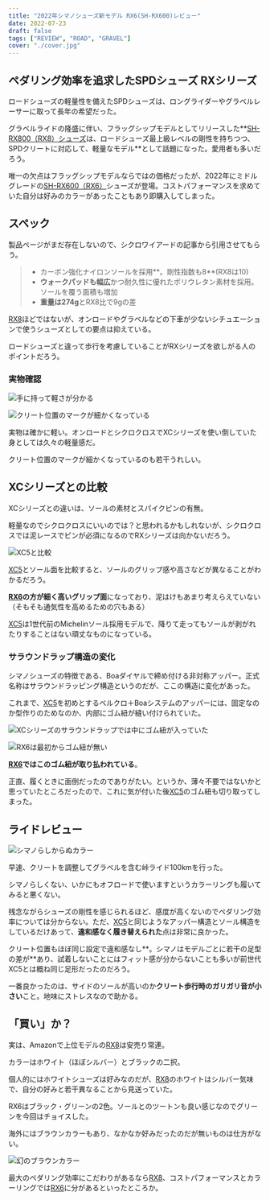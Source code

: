 ```yaml
---
title: "2022年シマノシューズ新モデル RX6(SH-RX600)レビュー"
date: 2022-07-23
draft: false
tags: ["REVIEW", "ROAD", "GRAVEL"]
cover: "./cover.jpg"
---
```


## ペダリング効率を追求したSPDシューズ RXシリーズ

ロードシューズの軽量性を備えたSPDシューズは、ロングライダーやグラベルレーサーに取って長年の希望だった。

グラベルライドの隆盛に伴い、フラッグシップモデルとしてリリースした**[SH-RX800（RX8）シューズ](https://amzn.to/3BbdH8x)は、ロードシューズ最上級レベルの剛性を持ちつつ、SPDクリートに対応して、軽量なモデル**として話題になった。愛用者も多いだろう。

唯一の欠点はフラッグシップモデルならではの価格だったが、2022年にミドルグレードの[SH-RX600（RX6）](https://ck.jp.ap.valuecommerce.com/servlet/referral?sid=3171302&pid=887657037&vc_url=https%3A%2F%2Fpaypaymall.yahoo.co.jp%2Fstore%2Fkt-gigaweb%2Fitem%2F299-smn-sh-rx600%2F)シューズが登場。コストパフォーマンスを求めていた自分は好みのカラーがあったこともあり即購入してしまった。

<LinkCard url="https://paypaymall.yahoo.co.jp/store/kt-gigaweb/item/299-smn-sh-rx600/" />

## スペック

<LinkCard url="https://www.cyclowired.jp/news/node/372229" />

製品ページがまだ存在しないので、シクロワイアードの記事から引用させてもらう。

> - カーボン強化ナイロンソールを採用**。剛性指数も8**(RX8は10)
> - **ウォークパッドも幅広**かつ耐久性に優れたポリウレタン素材を採用。ソールを覆う面積も増加
> - **重量は274g**とRX8比で9gの差

[RX8](https://amzn.to/3BbdH8x)ほどではないが、オンロードやグラベルなどの下車が少ないシチュエーションで使うシューズとしての要点は抑えている。

ロードシューズと違って歩行を考慮していることがRXシリーズを欲しがる人のポイントだろう。

### 実物確認

![手に持って軽さが分かる](./soal.jpg)

![クリート位置のマークが細かくなっている](./mark.jpg)

実物は確かに軽い。オンロードとシクロクロスでXCシリーズを使い倒していた身としては久々の軽量感だ。

クリート位置のマークが細かくなっているのも若干うれしい。

## XCシリーズとの比較

XCシリーズとの違いは、ソールの素材とスパイクピンの有無。

軽量なのでシクロクロスにいいのでは？と思われるかもしれないが、シクロクロスでは泥レースでピンが必須になるのでRXシリーズは向かないだろう。

![XC5と比較](./compare_soal.jpg)

[XC5](https://amzn.to/3omr7Hl)とソール面を比較すると、ソールのグリップ感や高さなどが異なることがわかるだろう。

**[RX6](https://ck.jp.ap.valuecommerce.com/servlet/referral?sid=3171302&pid=887657037&vc_url=https%3A%2F%2Fpaypaymall.yahoo.co.jp%2Fstore%2Fkt-gigaweb%2Fitem%2F299-smn-sh-rx600%2F)の方が細く高いグリップ面**になっており、泥はけもあまり考えらえていない（そもそも通気性を高めるための穴もある）

[XC5](https://amzn.to/3omr7Hl)は1世代前のMichelinソール採用モデルで、降りて走ってもソールが剥がれたりすることはない頑丈なものになっている。

### サラウンドラップ構造の変化

シマノシューズの特徴である、Boaダイヤルで締め付ける非対称アッパー。正式名称はサラウンドラッピング構造というのだが、ここの構造に変化があった。

これまで、[XC5](https://amzn.to/3omr7Hl)を初めとするベルクロ＋Boaシステムのアッパーには、固定なのか型作りのためなのか、内部にゴム紐が縫い付けられていた。

![XCシリーズのサラウンドラップでは中にゴム紐が入っていた](./compare2.jpg)

![RX6は最初からゴム紐が無い](./compare1.jpg)

**[RX6](https://ck.jp.ap.valuecommerce.com/servlet/referral?sid=3171302&pid=887657037&vc_url=https%3A%2F%2Fpaypaymall.yahoo.co.jp%2Fstore%2Fkt-gigaweb%2Fitem%2F299-smn-sh-rx600%2F)ではこのゴム紐が取り払われている**。

正直、履くときに面倒だったのでありがたい。というか、薄々不要ではないかと思っていたところだったので、これに気が付いた後[XC5](https://amzn.to/3omr7Hl)のゴム紐も切り取ってしまった。

## ライドレビュー

![シマノらしからぬカラー](./ride.jpg)

早速、クリートを調整してグラベルを含む峠ライド100kmを行った。

シマノらしくない、いかにもオフロードで使いますというカラーリングも履いてみると悪くない。

残念ながらシューズの剛性を感じられるほど、感度が高くないのでペダリング効率については分からない。ただ、[XC5](https://amzn.to/3omr7Hl)と同じようなアッパー構造とソール構造をしているだけあって、**違和感なく履き替えられた**点は非常に良かった。

クリート位置もほぼ同じ設定で違和感なし**。シマノはモデルごとに若干の足型の差が**あり、試着しないことにはフィット感が分からないことも多いが前世代XC5とは概ね同じ足形だったのだろう。

一番良かったのは、サイドのソールが高いのか**クリート歩行時のガリガリ音が小さい**こと。地味にストレスなので助かる。

## 「買い」か？

実は、Amazonで上位モデルの[RX8](https://amzn.to/3BbdH8x)は安売り常連。

<Amzn asin="B07XXDMWVG" />

カラーはホワイト（ほぼシルバー）とブラックの二択。

個人的にはホワイトシューズは好みなのだが、[RX8](https://amzn.to/3BbdH8x)のホワイトはシルバー気味で、自分の好みと若干異なることから見送っていた。

RX6はブラック・グリーンの2色。ソールとのツートンも良い感じなのでグリーンを今回はチョイスした。

海外にはブラウンカラーもあり、なかなか好みだったのだが無いものは仕方がない。

![幻のブラウンカラー](./brown.jpg)

最大のペダリング効率にこだわりがあるなら[RX8](https://amzn.to/3BbdH8x)、コストパフォーマンスとカラーリングでは[RX6](https://ck.jp.ap.valuecommerce.com/servlet/referral?sid=3171302&pid=887657037&vc_url=https%3A%2F%2Fpaypaymall.yahoo.co.jp%2Fstore%2Fkt-gigaweb%2Fitem%2F299-smn-sh-rx600%2F)に分があるといったところか。

<LinkCard url="https://paypaymall.yahoo.co.jp/store/kt-gigaweb/item/299-smn-sh-rx600/" />
